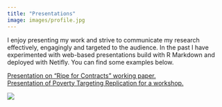 ```yaml
---
title: "Presentations"
image: images/profile.jpg
---
```


I enjoy presenting my work and strive to communicate my research effectively, engagingly and targeted to the audience. In the past I have experimented with web-based presentations build with R Markdown and deployed with Netifly. You can find some examples below.

[Presentation on "Ripe for Contracts" working paper.](https://jolly-goldwasser-9c4a03.netlify.app/#1)  
[Presentation of Poverty Targeting Replication for a workshop.](https://regal-selkie-bf835b.netlify.app/#1)

![](images/ian-dooley.jpg)